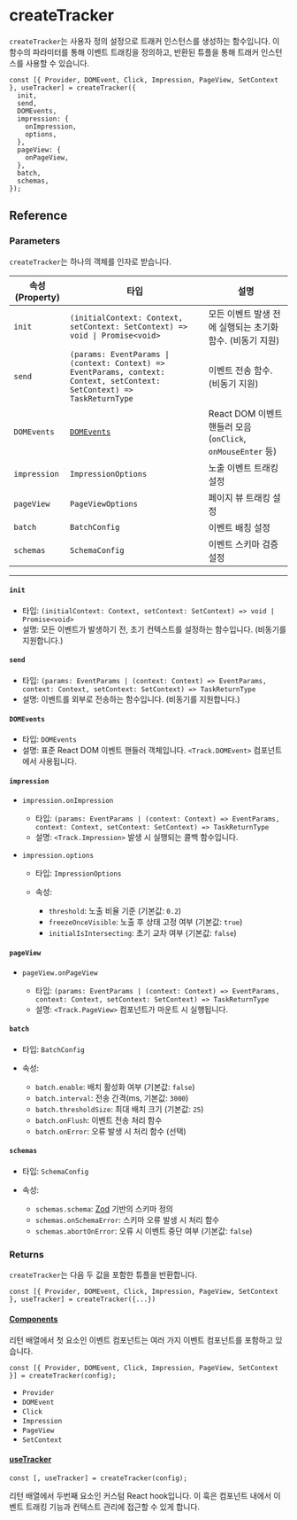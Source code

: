 # createTracker

`createTracker`는 사용자 정의 설정으로 트래커 인스턴스를 생성하는 함수입니다. 이 함수의 파라미터를 통해 이벤트 트래킹을 정의하고, 반환된 튜플을 통해 트래커 인스턴스를 사용할 수 있습니다.

```tsx
const [{ Provider, DOMEvent, Click, Impression, PageView, SetContext }, useTracker] = createTracker({
  init,
  send,
  DOMEvents,
  impression: {
    onImpression,
    options,
  },
  pageView: {
    onPageView,
  },
  batch,
  schemas,
});
```

## Reference

### Parameters

`createTracker`는 하나의 객체를 인자로 받습니다.

| 속성 (Property) | 타입                                                                                                                     | 설명                                                        |
| --------------- | ------------------------------------------------------------------------------------------------------------------------ | ----------------------------------------------------------- |
| `init`          | `(initialContext: Context, setContext: SetContext) => void \| Promise<void>`                                             | 모든 이벤트 발생 전에 실행되는 초기화 함수. (비동기 지원)   |
| `send`          | `(params: EventParams \| (context: Context) => EventParams, context: Context, setContext: SetContext) => TaskReturnType` | 이벤트 전송 함수. (비동기 지원)                             |
| `DOMEvents`     | [`DOMEvents`](https://developer.mozilla.org/docs/Web/API/Event)                                                          | React DOM 이벤트 핸들러 모음 (`onClick`, `onMouseEnter` 등) |
| `impression`    | `ImpressionOptions`                                                                                                      | 노출 이벤트 트래킹 설정                                     |
| `pageView`      | `PageViewOptions`                                                                                                        | 페이지 뷰 트래킹 설정                                       |
| `batch`         | `BatchConfig`                                                                                                            | 이벤트 배칭 설정                                            |
| `schemas`       | `SchemaConfig`                                                                                                           | 이벤트 스키마 검증 설정                                     |

---

#### `init`

- 타입: `(initialContext: Context, setContext: SetContext) => void | Promise<void>`
- 설명: 모든 이벤트가 발생하기 전, 초기 컨텍스트를 설정하는 함수입니다. (비동기를 지원합니다.)

#### `send`

- 타입: `(params: EventParams | (context: Context) => EventParams, context: Context, setContext: SetContext) => TaskReturnType`
- 설명: 이벤트를 외부로 전송하는 함수입니다. (비동기를 지원합니다.)

#### `DOMEvents`

- 타입: `DOMEvents`
- 설명: 표준 React DOM 이벤트 핸들러 객체입니다. `<Track.DOMEvent>` 컴포넌트에서 사용됩니다.

#### `impression`

- `impression.onImpression`

  - 타입: `(params: EventParams | (context: Context) => EventParams, context: Context, setContext: SetContext) => TaskReturnType`
  - 설명: `<Track.Impression>` 발생 시 실행되는 콜백 함수입니다.

- `impression.options`

  - 타입: `ImpressionOptions`
  - 속성:

    - `threshold`: 노출 비율 기준 (기본값: `0.2`)
    - `freezeOnceVisible`: 노출 후 상태 고정 여부 (기본값: `true`)
    - `initialIsIntersecting`: 초기 교차 여부 (기본값: `false`)

#### `pageView`

- `pageView.onPageView`

  - 타입: `(params: EventParams | (context: Context) => EventParams, context: Context, setContext: SetContext) => TaskReturnType`
  - 설명: `<Track.PageView>` 컴포넌트가 마운트 시 실행됩니다.

#### `batch`

- 타입: `BatchConfig`
- 속성:

  - `batch.enable`: 배치 활성화 여부 (기본값: `false`)
  - `batch.interval`: 전송 간격(ms, 기본값: `3000`)
  - `batch.thresholdSize`: 최대 배치 크기 (기본값: `25`)
  - `batch.onFlush`: 이벤트 전송 처리 함수
  - `batch.onError`: 오류 발생 시 처리 함수 (선택)

#### `schemas`

- 타입: `SchemaConfig`
- 속성:

  - `schemas.schema`: [Zod](https://zod.dev/) 기반의 스키마 정의
  - `schemas.onSchemaError`: 스키마 오류 발생 시 처리 함수
  - `schemas.abortOnError`: 오류 시 이벤트 중단 여부 (기본값: `false`)

### Returns

`createTracker`는 다음 두 값을 포함한 튜플을 반환합니다.

```tsx
const [{ Provider, DOMEvent, Click, Impression, PageView, SetContext }, useTracker] = createTracker({...})
```

#### [Components](./components)

리턴 배열에서 첫 요소인 이벤트 컴포넌트는 여러 가지 이벤트 컴포넌트를 포함하고 있습니다.

```tsx
const [{ Provider, DOMEvent, Click, Impression, PageView, SetContext }] = createTracker(config);
```

- `Provider`
- `DOMEvent`
- `Click`
- `Impression`
- `PageView`
- `SetContext`

#### [useTracker](./use-tracker)

```tsx
const [, useTracker] = createTracker(config);
```

리턴 배열에서 두번째 요소인 커스텀 React hook입니다. 이 훅은 컴포넌트 내에서 이벤트 트래킹 기능과 컨텍스트 관리에 접근할 수 있게 합니다.
